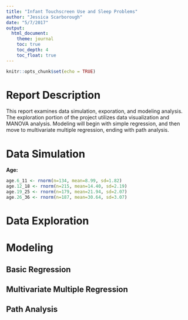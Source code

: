 ```yaml
---
title: "Infant Touchscreen Use and Sleep Problems"
author: "Jessica Scarborough"
date: "5/7/2017"
output:
  html_document:
    theme: journal
    toc: true
    toc_depth: 4
    toc_float: true
---
```


```r
knitr::opts_chunk$set(echo = TRUE)
```

# Report Description

This report examines data simulation, exporation, and modeling analysis. The exploration portion of the project utilizes data visualization and MANOVA analysis. Modeling will begin with simple regression, and then move to multivariate multiple regression, ending with path analysis. 

# Data Simulation

**Age:**
```r
age.6_11 <- rnorm(n=134, mean=8.99, sd=1.82)
age.12_18 <- rnorm(n=215, mean=14.40, sd=2.19)
age.19_25 <- rnorm(n=179, mean=21.94, sd=2.07)
age.26_36 <- rnorm(n=187, mean=30.64, sd=3.07)
```

# Data Exploration

# Modeling

## Basic Regression

## Multivariate Multiple Regression

## Path Analysis